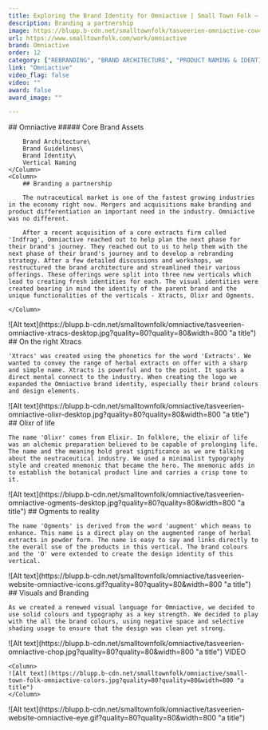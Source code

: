 ```yaml
---
title: Exploring the Brand Identity for Omniactive | Small Town Folk — Small Town Folk
description: Branding a partnership 
image: https://blupp.b-cdn.net/smalltownfolk/tasveerien-omniactive-cover-desktop-02.jpg?quality=80
url: https://www.smalltownfolk.com/work/omniactive
brand: Omniactive   
order: 12
category: ["REBRANDING", "BRAND ARCHITECTURE", "PRODUCT NAMING & IDENTITY"]
link: "Omniactive"
video_flag: false
video: ""
award: false
award_image: ""

---
```


<Column2>
    <Column>
        ## Omniactive
        ##### Core Brand Assets

        Brand Architecture\
        Brand Guidelines\
        Brand Identity\
        Vertical Naming
    </Column>
    <Column>  
        ## Branding a partnership  
        
        The nutraceutical market is one of the fastest growing industries in the economy right now. Mergers and acquisitions make branding and product differentiation an important need in the industry. Omniactive was no different. 

        After a recent acquisition of a core extracts firm called 'Indfrag', Omniactive reached out to help plan the next phase for their brand's journey. They reached out to us to help them with the next phase of their brand's journey and to develop a rebranding strategy. After a few detailed discussions and workshops, we restructured the brand architecture and streamlined their various offerings. These offerings were split into three new verticals which lead to creating fresh identities for each. The visual identities were created bearing in mind the identity of the parent brand and the unique functionalities of the verticals - Xtracts, Olixr and Ogments.

    </Column>
</Column2>

<Column>
    ![Alt text](https://blupp.b-cdn.net/smalltownfolk/omniactive/tasveerien-omniactive-xtracs-desktop.jpg?quality=80?quality=80&width=800 "a title")
</Column>

<Column>
    ## On the right Xtracs

    'Xtracs' was created using the phonetics for the word 'Extracts'. We wanted to convey the range of herbal extracts on offer with a sharp and simple name. Xtracts is powerful and to the point. It sparks a direct mental connect to the industry. When creating the logo we expanded the Omniactive brand identity, especially their brand colours and design elements. 
</Column>

<Column>
    ![Alt text](https://blupp.b-cdn.net/smalltownfolk/omniactive/tasveerien-omniactive-olixr-desktop.jpg?quality=80?quality=80&width=800 "a title")
</Column>

<Column>
    ## Olixr of life

    The name 'Olixr' comes from Elixir. In folklore, the elixir of life was an alchemic preparation believed to be capable of prolonging life. The name and the meaning hold great significance as we are talking about the neutraceutical industry. We used a minimalist typography style and created mnemonic that became the hero. The mnemonic adds in to establish the botanical product line and carries a crisp tone to it. 
</Column>

<Column>
    ![Alt text](https://blupp.b-cdn.net/smalltownfolk/omniactive/tasveerien-omniactive-ogments-desktop.jpg?quality=80?quality=80&width=800 "a title")
</Column>

<Column>
    ## Ogments to reality

    The name 'Ogments' is derived from the word 'augment' which means to enhance. This name is a direct play on the augmented range of herbal extracts in powder form. The name is easy to say and links directly to the overall use of the products in this vertical. The brand colours and the 'O' were extended to create the design identity of this vertical.
</Column>

<Column>
    ![Alt text](https://blupp.b-cdn.net/smalltownfolk/omniactive/tasveerien-website-omniactive-icons.gif?quality=80?quality=80&width=800 "a title")
</Column>

<Column>
    ## Visuals and Branding

    As we created a renewed visual language for Omniactive, we decided to use solid colours and typography as a key strength. We decided to play with the all the brand colours, using negative space and selective shading usage to ensure that the design was clean yet strong. 
</Column>

<Column2>
    <Column>
    ![Alt text](https://blupp.b-cdn.net/smalltownfolk/omniactive/tasveerien-omniactive-chop.jpg?quality=80?quality=80&width=800 "a title") VIDEO
    </Column>

    <Column>
    ![Alt text](https://blupp.b-cdn.net/smalltownfolk/omniactive/small-town-folk-omniactive-colors.jpg?quality=80?quality=80&width=800 "a title")
    </Column>
</Column2>

<Column>
    ![Alt text](https://blupp.b-cdn.net/smalltownfolk/omniactive/tasveerien-website-omniactive-eye.gif?quality=80?quality=80&width=800 "a title")
</Column>
